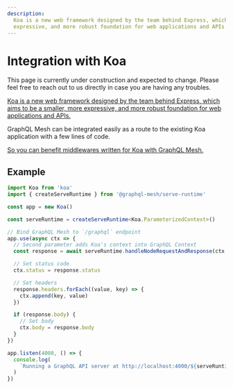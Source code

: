 ```yaml
---
description:
  Koa is a new web framework designed by the team behind Express, which aims to be a smaller, more
  expressive, and more robust foundation for web applications and APIs.
---
```



# Integration with Koa

<Callout>
  This page is currently under construction and expected to change. Please feel free to reach out to
  us directly in case you are having any troubles.
</Callout>

[Koa is a new web framework designed by the team behind Express, which aims to be a smaller, more expressive, and more robust foundation for web applications and APIs.](https://koajs.com)

GraphQL Mesh can be integrated easily as a route to the existing Koa application with a few lines of
code.

[So you can benefit middlewares written for Koa with GraphQL Mesh.](https://github.com/koajs/koa/wiki)

## Example

```ts
import Koa from 'koa'
import { createServeRuntime } from '@graphql-mesh/serve-runtime'

const app = new Koa()

const serveRuntime = createServeRuntime<Koa.ParameterizedContext>()

// Bind GraphQL Mesh to `/graphql` endpoint
app.use(async ctx => {
  // Second parameter adds Koa's context into GraphQL Context
  const response = await serveRuntime.handleNodeRequestAndResponse(ctx.req, ctx.res, ctx)

  // Set status code
  ctx.status = response.status

  // Set headers
  response.headers.forEach((value, key) => {
    ctx.append(key, value)
  })

  if (response.body) {
    // Set body
    ctx.body = response.body
  }
})

app.listen(4000, () => {
  console.log(
    `Running a GraphQL API server at http://localhost:4000/${serveRuntime.graphqlEndpoint}`
  )
})
```

